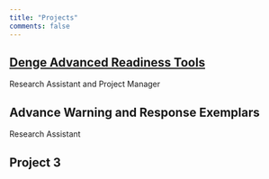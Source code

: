 ```yaml
---
title: "Projects"
comments: false
---
```


## [Denge Advanced Readiness Tools](https://www.dartdengue.org/)
Research Assistant and Project Manager

## Advance Warning and Response Exemplars
Research Assistant

## Project 3
